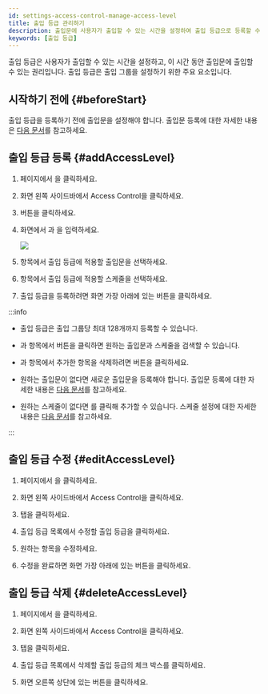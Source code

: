 ```yaml
---
id: settings-access-control-manage-access-level
title: 출입 등급 관리하기
description: 출입문에 사용자가 출입할 수 있는 시간을 설정하여 출입 등급으로 등록할 수 있습니다.
keywords: [출입 등급]
---
```


출입 등급은 사용자가 출입할 수 있는 시간을 설정하고, 이 시간 동안 출입문에 출입할 수 있는 권리입니다. 출입 등급은 출입 그룹을 설정하기 위한 주요 요소입니다.

## 시작하기 전에 {#beforeStart}

출입 등급을 등록하기 전에 출입문을 설정해야 합니다. 출입문 등록에 대한 자세한 내용은 [다음 문서](settings-door-add)를 참고하세요.

## 출입 등급 등록 {#addAccessLevel}

1. <Cmd sid='shell.header.launcher' /> 페이지에서 <Cmd sid='shell.header.setting' />을 클릭하세요.

1. 화면 왼쪽 사이드바에서 <Cmd>Access Control</Cmd>을 클릭하세요.

1. <Cmd sid='button.func.addAccessLevel' product='2' /> 버튼을 클릭하세요.

1. <Cmd sid='accessGroup.addNewAccessLevel' product='2' /> 화면에서 <Cmd sid='common.name' product='2' />과 <Cmd sid='common.description' product='2' />을 입력하세요.

    <Image src='/img/biostarx-settings-add-access-level.png' />

1. <Cmd sid='common.door' product='2' /> 항목에서 출입 등급에 적용할 출입문을 선택하세요.

1. <Cmd sid='common.schedule' product='2' /> 항목에서 출입 등급에 적용할 스케줄을 선택하세요.

1. 출입 등급을 등록하려면 화면 가장 아래에 있는 <Cmd sid='button.apply' product='2' /> 버튼을 클릭하세요.

:::info

* 출입 등급은 출입 그룹당 최대 128개까지 등록할 수 있습니다.

* <Cmd sid='common.door' product='2' />과 <Cmd sid='common.schedule' product='2' /> 항목에서 <IcSearch /> 버튼을 클릭하면 원하는 출입문과 스케줄을 검색할 수 있습니다.

* <Cmd sid='common.door' product='2' />과 <Cmd sid='common.schedule' product='2' /> 항목에서 추가한 항목을 삭제하려면 <IcTrash2 /> 버튼을 클릭하세요.

* 원하는 출입문이 없다면 새로운 출입문을 등록해야 합니다. 출입문 등록에 대한 자세한 내용은 [다음 문서](settings-door-add)를 참고하세요.

* 원하는 스케줄이 없다면 <Cmd sid='button.plusAddSchedule' product='2' />를 클릭해 추가할 수 있습니다. 스케줄 설정에 대한 자세한 내용은 [다음 문서](#)를 참고하세요.

:::


## 출입 등급 수정 {#editAccessLevel}

1. <Cmd sid='shell.header.launcher' /> 페이지에서 <Cmd sid='shell.header.setting' />을 클릭하세요.

1. 화면 왼쪽 사이드바에서 <Cmd>Access Control</Cmd>을 클릭하세요.

1. <Cmd sid='access_control.tab.access_level' product='2' /> 탭을 클릭하세요.

1. 출입 등급 목록에서 수정할 출입 등급을 클릭하세요.

1. 원하는 항목을 수정하세요.

1. 수정을 완료하면 화면 가장 아래에 있는 <Cmd sid='button.apply' product='2' /> 버튼을 클릭하세요.


## 출입 등급 삭제 {#deleteAccessLevel}

1. <Cmd sid='shell.header.launcher' /> 페이지에서 <Cmd sid='shell.header.setting' />을 클릭하세요.

1. 화면 왼쪽 사이드바에서 <Cmd>Access Control</Cmd>을 클릭하세요.

1. <Cmd sid='access_control.tab.access_level' product='2' /> 탭을 클릭하세요.

1. 출입 등급 목록에서 삭제할 출입 등급의 체크 박스를 클릭하세요.

1. 화면 오른쪽 상단에 있는 <Cmd sid='button.deleteAccessLevel' product='2' /> 버튼을 클릭하세요.